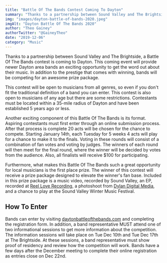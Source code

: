 ```yaml
---
title: "Battle Of The Bands Contest Coming To Dayton"
summary: "Thanks to a partnership between Sound Valley and The Brightside, a Battle Of The Bands contest is coming to Dayton."
img: "images/dayton-battle-of-bands-2020.jpeg"
imgAlt: "Dayton Battle Of The Bands 2020"
author: "Theo Gainey"
authorTwitter: "@GaineyTheo"
date: "2019-12-06"
category: "Music"
---
```


Thanks to a partnership between Sound Valley and The Brightside, a Battle Of The Bands contest is coming to Dayton. This coming event will provide newer Dayton area bands an exciting opportunity to get the word out about their music. In addition to the prestige that comes with winning, bands will be competing for an awesome prize package.

This contest will be open to musicians from all genres, so even if you don't fit the traditional definition of a band you can enter. This contest is also open to musicians of any age but there are some restrictions. Contestants must be located within a 35-mile radius of Dayton and have been established 5 years ago or less.

Another exciting component of this Battle Of The Bands is its format. Aspiring contestants must first enter through an online submission process. After that process is complete 20 acts will be chosen for the chance to compete. Starting January 14th, each Tuesday for 5 weeks 4 acts will play for a chance to make it to the finals. Voting in these rounds will consist of a combination of fan votes and voting by judges. The winners of each round will then meet for the final round, where the winner will be decided by votes from the audience. Also, all finalists will receive $100 for participating.

Furthermore, what makes this Battle Of The Bands such a great opportunity for local musicians is the first place prize. The winner of this contest will receive a prize package designed to elevate the winner's fan base. Included in this prize package is a music video, recorded by Sound Valley, an EP, recorded at [Reel Love Recording](https://www.facebook.com/pages/Reel-Love-Recording-Company), a photoshoot from [Dylan Digital Media](https://www.facebook.com/DylanDigitalMedia/?__tn__=K-R&eid=ARCHFr48nieRIJCf9ItJL5EDREuPDMaNxv2IkVUaTkCvLd6ZnK7lrrXea3mpoGNBkW2_kgWvrRjKS1Zy&fref=mentions), and a chance to play at the Sound Valley Winter Music Festival.

## How To Enter
Bands can enter by visiting [daytonbattleofthebands.com](https://www.daytonbattleofthebands.com) and completing the registration form. In addition, a band representative MUST attend one of two informational sessions to get more information about the competition. The information sessions will take place on Tue Dec 10th and Tue Dec 17th at The Brightside. At these sessions, a band representative must show proof of residency and review how the competition will work. Bands have a few days after the December meeting to complete their online registration as entries close on Dec 22nd.
